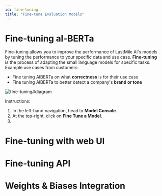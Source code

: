 ```yaml
---
id: fine-tuning
title: "Fine-tune Evaluation Models"
---
```



# Fine-tuning al-BERTa

Fine-tuning allows you to improve the performance of LastMile AI's models by tuning the performance to your specific data and use case. **Fine-tuning** is the process of adapting the small language models for specific tasks. Example use cases from customers:

- Fine tuning AlBERTa on what **correctness** is for their use case
- Fine tuning AlBERTa to better detect a company's **brand or tone**

![fine-tuning#diagram](https://andrew-dev-s3.s3.amazonaws.com/Fine-Tuning.png)

Instructions:

1. In the left-hand navigation, head to **Model Console**.
2. At the top-right, click on **Fine Tune a Model**.
3.

# Fine-tuning with web UI

# Fine-tuning API

# Weights & Biases Integration
